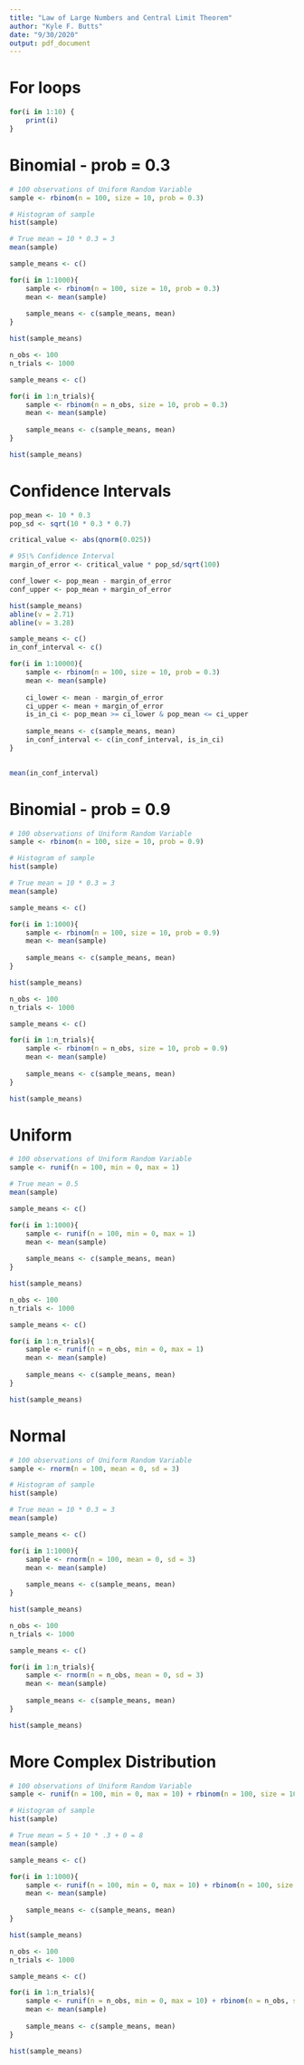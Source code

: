 ```yaml
---
title: "Law of Large Numbers and Central Limit Theorem"
author: "Kyle F. Butts"
date: "9/30/2020"
output: pdf_document
---
```


# For loops

```r
for(i in 1:10) {
	print(i)
}

```

# Binomial - prob = 0.3

```r
# 100 observations of Uniform Random Variable
sample <- rbinom(n = 100, size = 10, prob = 0.3)

# Histogram of sample
hist(sample)

# True mean = 10 * 0.3 = 3
mean(sample)
```

```r
sample_means <- c()

for(i in 1:1000){
	sample <- rbinom(n = 100, size = 10, prob = 0.3)
	mean <- mean(sample)
	
	sample_means <- c(sample_means, mean)
}

hist(sample_means)
```

```r
n_obs <- 100
n_trials <- 1000

sample_means <- c()

for(i in 1:n_trials){
	sample <- rbinom(n = n_obs, size = 10, prob = 0.3)
	mean <- mean(sample)
	
	sample_means <- c(sample_means, mean)
}

hist(sample_means)

```


# Confidence Intervals


```r

pop_mean <- 10 * 0.3
pop_sd <- sqrt(10 * 0.3 * 0.7)

critical_value <- abs(qnorm(0.025))

# 95\% Confidence Interval
margin_of_error <- critical_value * pop_sd/sqrt(100)

conf_lower <- pop_mean - margin_of_error
conf_upper <- pop_mean + margin_of_error

hist(sample_means)
abline(v = 2.71)
abline(v = 3.28)

```



```r
sample_means <- c()
in_conf_interval <- c()

for(i in 1:10000){
	sample <- rbinom(n = 100, size = 10, prob = 0.3)
	mean <- mean(sample)
	
	ci_lower <- mean - margin_of_error
	ci_upper <- mean + margin_of_error
	is_in_ci <- pop_mean >= ci_lower & pop_mean <= ci_upper
	
	sample_means <- c(sample_means, mean)
	in_conf_interval <- c(in_conf_interval, is_in_ci)
}
	

mean(in_conf_interval)


```












# Binomial - prob = 0.9

```r
# 100 observations of Uniform Random Variable
sample <- rbinom(n = 100, size = 10, prob = 0.9)

# Histogram of sample
hist(sample)

# True mean = 10 * 0.3 = 3
mean(sample)
```

```r
sample_means <- c()

for(i in 1:1000){
	sample <- rbinom(n = 100, size = 10, prob = 0.9)
	mean <- mean(sample)
	
	sample_means <- c(sample_means, mean)
}

hist(sample_means)
```

```r
n_obs <- 100
n_trials <- 1000

sample_means <- c()

for(i in 1:n_trials){
	sample <- rbinom(n = n_obs, size = 10, prob = 0.9)
	mean <- mean(sample)
	
	sample_means <- c(sample_means, mean)
}

hist(sample_means)

```

# Uniform

```r
# 100 observations of Uniform Random Variable
sample <- runif(n = 100, min = 0, max = 1)

# True mean = 0.5
mean(sample)
```

```r
sample_means <- c()

for(i in 1:1000){
	sample <- runif(n = 100, min = 0, max = 1)
	mean <- mean(sample)
	
	sample_means <- c(sample_means, mean)
}

hist(sample_means)
```

```r
n_obs <- 100
n_trials <- 1000

sample_means <- c()

for(i in 1:n_trials){
	sample <- runif(n = n_obs, min = 0, max = 1)
	mean <- mean(sample)
	
	sample_means <- c(sample_means, mean)
}

hist(sample_means)

```

# Normal

```r
# 100 observations of Uniform Random Variable
sample <- rnorm(n = 100, mean = 0, sd = 3)

# Histogram of sample
hist(sample)

# True mean = 10 * 0.3 = 3
mean(sample)
```

```r
sample_means <- c()

for(i in 1:1000){
	sample <- rnorm(n = 100, mean = 0, sd = 3)
	mean <- mean(sample)
	
	sample_means <- c(sample_means, mean)
}

hist(sample_means)
```

```r
n_obs <- 100
n_trials <- 1000

sample_means <- c()

for(i in 1:n_trials){
	sample <- rnorm(n = n_obs, mean = 0, sd = 3)
	mean <- mean(sample)
	
	sample_means <- c(sample_means, mean)
}

hist(sample_means)

```

# More Complex Distribution

```r
# 100 observations of Uniform Random Variable
sample <- runif(n = 100, min = 0, max = 10) + rbinom(n = 100, size = 10, prob = 0.3) + rnorm(n = 100, mean = 0, sd= 30)

# Histogram of sample
hist(sample)

# True mean = 5 + 10 * .3 + 0 = 8
mean(sample)
```

```r
sample_means <- c()

for(i in 1:1000){
	sample <- runif(n = 100, min = 0, max = 10) + rbinom(n = 100, size = 10, prob = 0.3) + rnorm(n = 100, mean = 0, sd= 30)
	mean <- mean(sample)
	
	sample_means <- c(sample_means, mean)
}

hist(sample_means)
```

```r
n_obs <- 100
n_trials <- 1000

sample_means <- c()

for(i in 1:n_trials){
	sample <- runif(n = n_obs, min = 0, max = 10) + rbinom(n = n_obs, size = 10, prob = 0.3) + rnorm(n = n_obs, mean = 0, sd= 30)
	mean <- mean(sample)
	
	sample_means <- c(sample_means, mean)
}

hist(sample_means)

```
